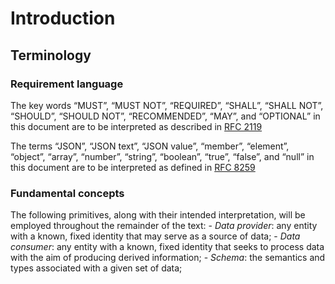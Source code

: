 # Introduction

## Terminology

### Requirement language

The key words "MUST", "MUST NOT", "REQUIRED", "SHALL", "SHALL NOT", "SHOULD",
"SHOULD NOT", "RECOMMENDED", "MAY", and "OPTIONAL" in this document are to be
interpreted as described in
[RFC 2119](https://datatracker.ietf.org/doc/html/rfc2119)

The terms "JSON", "JSON text", "JSON value", "member", "element", "object",
"array", "number", "string", "boolean", "true", "false", and "null" in this
document are to be interpreted as defined in
[RFC 8259](https://datatracker.ietf.org/doc/html/rfc8259)

### Fundamental concepts

The following primitives, along with their intended interpretation, will be
employed throughout the remainder of the text:
- *Data provider*: any entity with a known, fixed identity that may serve as a
  source of data;
- *Data consumer*: any entity with a known, fixed identity that seeks to
  process data with the aim of producing derived information;
- *Schema*: the semantics and types associated with a given set of data;
